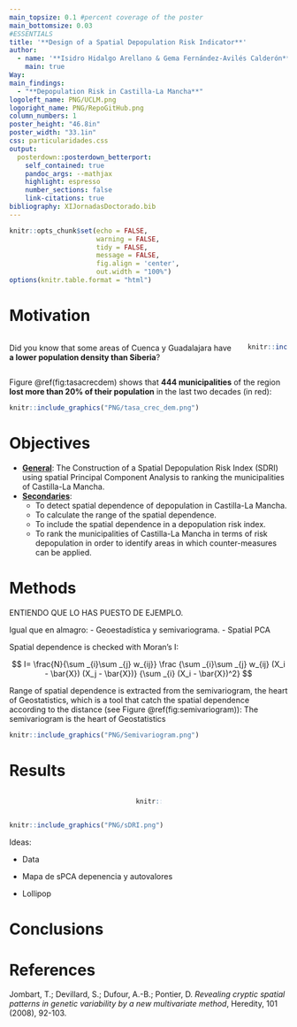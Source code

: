 ```yaml
---
main_topsize: 0.1 #percent coverage of the poster
main_bottomsize: 0.03
#ESSENTIALS
title: '**Design of a Spatial Depopulation Risk Indicator**'
author:
  - name: '**Isidro Hidalgo Arellano & Gema Fernández-Avilés Calderón** Isidro.Hidalgo@uclm.es Gema.FAviles@uclm.es'
    main: true
Way:
main_findings:
  - "**Depopulation Risk in Castilla-La Mancha**"
logoleft_name: PNG/UCLM.png
logoright_name: PNG/RepoGitHub.png
column_numbers: 1
poster_height: "46.8in"
poster_width: "33.1in"
css: particularidades.css
output: 
  posterdown::posterdown_betterport:
    self_contained: true
    pandoc_args: --mathjax
    highlight: espresso
    number_sections: false
    link-citations: true
bibliography: XIJornadasDoctorado.bib
---
```

```r
knitr::opts_chunk$set(echo = FALSE,
                      warning = FALSE,
                      tidy = FALSE,
                      message = FALSE,
                      fig.align = 'center',
                      out.width = "100%")
options(knitr.table.format = "html") 
```
::: gridContainer
::: col_1
# Motivation
::: columns
::: {.column width="85%"}
Did you know that some areas of Cuenca y Guadalajara have **a lower population density than Siberia**?
:::
::: {.column width="15%"}
```r
knitr::include_graphics("PNG/!.png")
```
:::
:::
Figure \@ref(fig:tasacrecdem) shows that **444 municipalities** of the region **lost more than 20% of their population** in the last two decades (in red):
```r
knitr::include_graphics("PNG/tasa_crec_dem.png")
```
# Objectives

-   [**General**](): The Construction of a Spatial Depopulation Risk Index (SDRI) using spatial Principal Component Analysis to ranking the municipalities of Castilla-La Mancha.
-   [**Secondaries**]():
    -   To detect spatial dependence of depopulation in Castilla-La Mancha.
    -   To calculate the range of the spatial dependence.
    -   To include the spatial dependence in a depopulation risk index.
    -   To rank the municipalities of Castilla-La Mancha in terms of risk depopulation in order to identify areas in which counter-measures can be applied.

# Methods

ENTIENDO QUE LO HAS PUESTO DE EJEMPLO.  

Igual que en almagro:
- Geoestadística y semivariograma.
- Spatial PCA

Spatial dependence is checked with Moran's I:

$$
I= \frac{N}{\sum _{i}\sum _{j} w_{ij}} \frac {\sum _{i}\sum _{j} w_{ij} (X_i - \bar{X}) (X_j - \bar{X})} {\sum _{i} (X_i - \bar{X})^2}
$$

Range of spatial dependence is extracted from the semivariogram, the heart of Geostatistics, which is a tool that catch the spatial dependence according to the distance (see  Figure \@ref(fig:semivariogram)):
 The semivariogram is the heart of Geostatistics

```r
knitr::include_graphics("PNG/Semivariogram.png")
```
:::

::: col_2
# Results

::: columns
::: {.column width="45%"}

:::

::: {.column width="10%"}
```r
knitr::include_graphics("PNG/blanco.png")
```
:::

::: {.column width="45%"}

:::
:::

```r
knitr::include_graphics("PNG/sDRI.png")
```

Ideas:

+ Data

+ Mapa de sPCA depenencia y autovalores 

+ Lollipop



# Conclusions 

# References

Jombart, T.; Devillard, S.; Dufour, A.-B.; Pontier, D. *Revealing cryptic spatial patterns in genetic variability by a new multivariate method*, Heredity, 101 (2008), 92-103.
:::
:::

